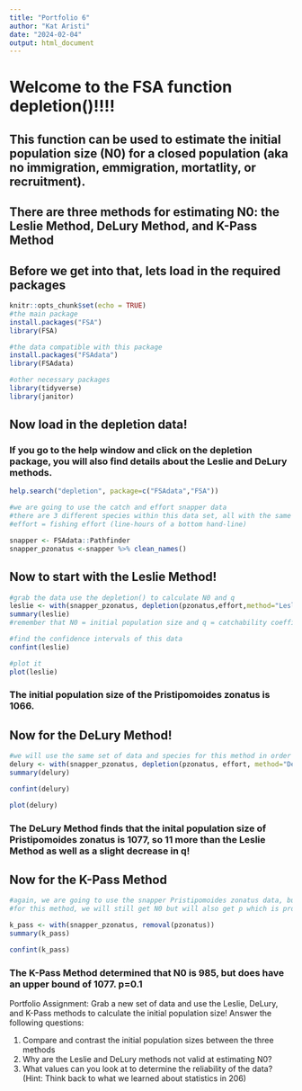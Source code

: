 ```yaml
---
title: "Portfolio 6"
author: "Kat Aristi"
date: "2024-02-04"
output: html_document
---
```


# Welcome to the FSA function depletion()!!!!
## This function can be used to estimate the initial population size (N0) for a closed population (aka no immigration, emmigration, mortatlity, or recruitment).
## There are three methods for estimating N0: the Leslie Method, DeLury Method, and K-Pass Method
## Before we get into that, lets load in the required packages
```r
knitr::opts_chunk$set(echo = TRUE)
#the main package
install.packages("FSA")
library(FSA)

#the data compatible with this package
install.packages("FSAdata")
library(FSAdata)

#other necessary packages
library(tidyverse)
library(janitor)
```

## Now load in the depletion data!
### If you go to the help window and click on the depletion package, you will also find details about the Leslie and DeLury methods.
```r
help.search("depletion", package=c("FSAdata","FSA"))

#we are going to use the catch and effort snapper data 
#there are 3 different species within this data set, all with the same effort. We are going to focus on Pristipomoides zonatus species. 
#effort = fishing effort (line-hours of a bottom hand-line)

snapper <- FSAdata::Pathfinder
snapper_pzonatus <-snapper %>% clean_names() 
```

## Now to start with the Leslie Method!
```r
#grab the data use the depletion() to calculate N0 and q
leslie <- with(snapper_pzonatus, depletion(pzonatus,effort,method="Leslie",Ricker.mod = TRUE)) #the ricker.mod is a modification that is used within the equation
summary(leslie) 
#remember that N0 = initial population size and q = catchability coefficient or the fraction of the population that is removed by one unit of fishing effort

#find the confidence intervals of this data
confint(leslie)

#plot it
plot(leslie)
```
### The initial population size of the Pristipomoides zonatus is 1066. 

## Now for the DeLury Method!
```r
#we will use the same set of data and species for this method in order to compare/contrast them
delury <- with(snapper_pzonatus, depletion(pzonatus, effort, method="Delury", Ricker.mod = TRUE))
summary(delury)

confint(delury)

plot(delury)
```
### The DeLury Method finds that the inital population size of Pristipomoides zonatus is 1077, so 11 more than the Leslie Method as well as a slight decrease in q!

## Now for the K-Pass Method
```r
#again, we are going to use the snapper Pristipomoides zonatus data, but this time we only need catch data
#for this method, we will still get N0 but will also get p which is probability of capture

k_pass <- with(snapper_pzonatus, removal(pzonatus)) 
summary(k_pass)

confint(k_pass)
```
### The K-Pass Method determined that N0 is 985, but does have an upper bound of 1077. p=0.1

Portfolio Assignment: Grab a new set of data and use the Leslie, DeLury, and K-Pass methods to calculate the initial population size! Answer the following questions:

1. Compare and contrast the initial population sizes between the three methods
2. Why are the Leslie and DeLury methods not valid at estimating N0? 
3. What values can you look at to determine the reliability of the data? (Hint: Think back to what we learned about statistics in 206)
